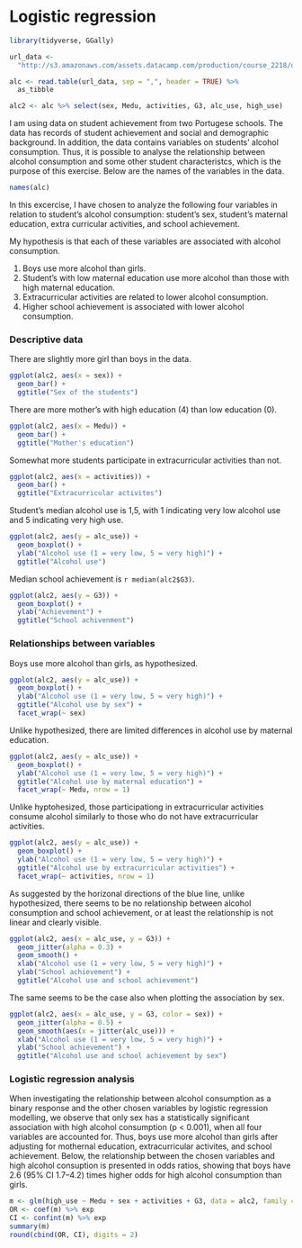 # Logistic regression

```r

library(tidyverse, GGally)

url_data <- 
  "http://s3.amazonaws.com/assets.datacamp.com/production/course_2218/datasets/alc.txt"

alc <- read.table(url_data, sep = ",", header = TRUE) %>%
  as_tibble

alc2 <- alc %>% select(sex, Medu, activities, G3, alc_use, high_use)

```

I am using data on student achievement from two Portugese schools. The data has records of student achievement and social and demographic background. In addition, the data contains variables on students' alcohol consumption. Thus, it is possible to analyse the relationship between alcohol consumption and some other student characteristcs, which is the purpose of this exercise. Below are the names of the variables in the data.

```r
names(alc)
```

In this excercise, I have chosen to analyze the following four variables in relation to student's alcohol consumption: student's sex, student's maternal education, extra curricular activities, and school achievement. 

My hypothesis is that each of these variables are associated with alcohol consumption. 

1. Boys use more alcohol than girls.
2. Student's with low maternal education use more alcohol than those with high maternal education.
3. Extracurricular activities are related to lower alcohol consumption.
4. Higher school achievement is associated with lower alcohol consumption.

### Descriptive data

There are slightly more girl than boys in the data.

```r

ggplot(alc2, aes(x = sex)) +
  geom_bar() +
  ggtitle("Sex of the students")


```

There are more mother's with high education (4) than low education (0).


```r

ggplot(alc2, aes(x = Medu)) +
  geom_bar() +
  ggtitle("Mother's education")


```

Somewhat more students participate in extracurricular activities than not.

```r

ggplot(alc2, aes(x = activities)) +
  geom_bar() +
  ggtitle("Extracurricular activites")


```

Student's median alcohol use is 1,5, with 1 indicating very low alcohol use and 5 indicating very high use.

```r

ggplot(alc2, aes(y = alc_use)) +
  geom_boxplot() +
  ylab("Alcohol use (1 = very low, 5 = very high)") +
  ggtitle("Alcohol use")


```

Median school achievement is `r median(alc2$G3)`.

```r

ggplot(alc2, aes(y = G3)) +
  geom_boxplot() +
  ylab("Achievement") +
  ggtitle("School achivenment")


```

### Relationships between variables

Boys use more alcohol than girls, as hypothesized.

```r

ggplot(alc2, aes(y = alc_use)) +
  geom_boxplot() +
  ylab("Alcohol use (1 = very low, 5 = very high)") +
  ggtitle("Alcohol use by sex") +
  facet_wrap(~ sex)


```

Unlike hypothesized, there are limited differences in alcohol use by maternal education.

```r

ggplot(alc2, aes(y = alc_use)) +
  geom_boxplot() +
  ylab("Alcohol use (1 = very low, 5 = very high)") +
  ggtitle("Alcohol use by maternal education") +
  facet_wrap(~ Medu, nrow = 1)


```

Unlike hyptohesized, those participationg in extracurricular activities consume alcohol similarly to those who do not have extracurricular activities. 

```r

ggplot(alc2, aes(y = alc_use)) +
  geom_boxplot() +
  ylab("Alcohol use (1 = very low, 5 = very high)") +
  ggtitle("Alcohol use by extracurricular activities") +
  facet_wrap(~ activities, nrow = 1)


```

As suggested by the horizonal directions of the blue line, unlike hypothesized, there seems to be no relationship between alcohol consumption and school achievement, or at least the relationship is not linear and clearly visible.

```r

ggplot(alc2, aes(x = alc_use, y = G3)) +
  geom_jitter(alpha = 0.3) +
  geom_smooth() +
  xlab("Alcohol use (1 = very low, 5 = very high)") +
  ylab("School achievement") +
  ggtitle("Alcohol use and school achievement") 


```

The same seems to be the case also when plotting the association by sex.

```r

ggplot(alc2, aes(x = alc_use, y = G3, color = sex)) +
  geom_jitter(alpha = 0.5) +
  geom_smooth(aes(x = jitter(alc_use))) +
  xlab("Alcohol use (1 = very low, 5 = very high)") +
  ylab("School achievement") +
  ggtitle("Alcohol use and school achievement by sex") 


```

### Logistic regression analysis

When investigating the relationship between alcohol consumption as a binary response and the other chosen variables by logistic regression modelling, we observe that only sex has a statistically significant association with high alcohol consumption (p < 0.001), when all four variables are accounted for. Thus, boys use more alcohol than girls after adjusting for mothernal education, extracurricular activites, and school achievement. Below, the relationship between the chosen variables and high alcohol consuption is presented in odds ratios, showing that boys have 2.6 (95% CI 1.7--4.2) times higher odds for high alcohol consumption than girls. 


```r
m <- glm(high_use ~ Medu + sex + activities + G3, data = alc2, family = "binomial")
OR <- coef(m) %>% exp
CI <- confint(m) %>% exp
summary(m)
round(cbind(OR, CI), digits = 2)

```

